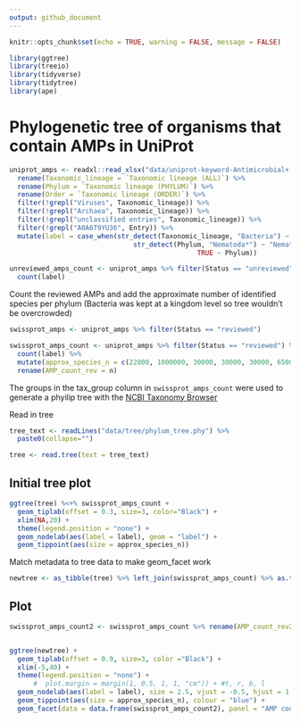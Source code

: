```yaml
---
output: github_document
---
```


```r
knitr::opts_chunk$set(echo = TRUE, warning = FALSE, message = FALSE)
```

```r
library(ggtree)
library(treeio)
library(tidyverse)
library(tidytree)
library(ape)
```

# Phylogenetic tree of organisms that contain AMPs in UniProt 

```r
uniprot_amps <- readxl::read_xlsx("data/uniprot-keyword-Antimicrobial+[KW-0929]April2021.xlsx") %>%
  rename(Taxonomic_lineage = `Taxonomic lineage (ALL)`) %>%
  rename(Phylum = `Taxonomic lineage (PHYLUM)`) %>%
  rename(Order = `Taxonomic lineage (ORDER)`) %>%
  filter(!grepl("Viruses", Taxonomic_lineage)) %>%
  filter(!grepl("Archaea", Taxonomic_lineage)) %>%
  filter(!grepl("unclassified entries", Taxonomic_lineage)) %>%
  filter(!grepl("A0A6T9YU36", Entry)) %>%
  mutate(label = case_when(str_detect(Taxonomic_lineage, "Bacteria") ~ "Bacteria",
                               str_detect(Phylum, "Nematoda*") ~ "Nematoda",
                                               TRUE ~ Phylum))
```

```r
unreviewed_amps_count <- uniprot_amps %>% filter(Status == "unreviewed") %>%
  count(label) 
```

Count the reviewed AMPs and add the approximate number of identified species per phylum (Bacteria was kept at a kingdom level so tree wouldn't be overcrowded)
```r
swissprot_amps <- uniprot_amps %>% filter(Status == "reviewed")

swissprot_amps_count <- uniprot_amps %>% filter(Status == "reviewed") %>%
  count(label) %>%
  mutate(approx_species_n = c(22000, 1000000, 30000, 30000, 30000, 65000, 11000, 7000, 2400, 85000, 261, 20000, 20000, 500000)) %>%
  rename(AMP_count_rev = n)

```

The groups in the tax_group column in `swissprot_amps_count` were used to generate a phyilip tree with the [NCBI Taxonomy Browser](https://www.ncbi.nlm.nih.gov/Taxonomy/CommonTree/wwwcmt.cgi) 

Read in tree 
```r
tree_text <- readLines("data/tree/phylum_tree.phy") %>%
  paste0(collapse="")

tree <- read.tree(text = tree_text)
```

## Initial tree plot

```r
ggtree(tree) %<+% swissprot_amps_count +
  geom_tiplab(offset = 0.3, size=3, color="Black") +
  xlim(NA,20) +
  theme(legend.position = "none") +
  geom_nodelab(aes(label = label), geom = "label") +
  geom_tippoint(aes(size = approx_species_n)) 
```

Match metadata to tree data to make geom_facet work 

```r
newtree <- as_tibble(tree) %>% left_join(swissprot_amps_count) %>% as.treedata()
```

## Plot 

```r
swissprot_amps_count2 <- swissprot_amps_count %>% rename(AMP_count_rev2 = AMP_count_rev)


ggtree(newtree) +
  geom_tiplab(offset = 0.9, size=3, color ="Black") +
  xlim(-5,40) +
  theme(legend.position = "none") +
      #  plot.margin = margin(1, 0.5, 1, 1, "cm")) + #t, r, b, l
  geom_nodelab(aes(label = label), size = 2.5, vjust = -0.5, hjust = 1.1 ) +
  geom_tippoint(aes(size = approx_species_n), colour = "blue") + 
  geom_facet(data = data.frame(swissprot_amps_count2), panel = "AMP count", geom = geom_point, mapping = aes(x = AMP_count_rev2))
```







